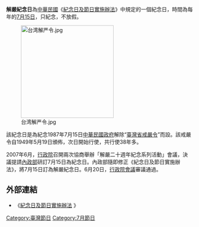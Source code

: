 '''解嚴紀念日'''為[[中華民國|中華民國]]《[[s:紀念日及節日實施辦法_(民國101年)|紀念日及節日實施辦法]]》中規定的一個紀念日，時間為每年的[[7月15日|7月15日]]，只紀念，不放假。

[[File:台湾解严令.jpg|250px]]

該紀念日是為紀念1987年7月15日[[中華民國政府|中華民國政府]]解除“[[臺灣省戒嚴令|臺灣省戒嚴令]]”而設。該戒嚴令自1949年5月19日頒佈，次日開始行使，共行使38年多。

2007年6月，[[行政院|行政院]]召開兩次協商舉辦「解嚴二十週年紀念系列活動」會議，決議提請[[中華民國內政部|內政部]]研訂7月15日為紀念日。內政部隨即修正《紀念日及節日實施辦法》，將7月15日訂為解嚴紀念日。6月20日，[[行政院會議|行政院會議]]審議通過。

==外部連結==
*《[http://law.moj.gov.tw/LawClass/LawAll.aspx?PCode=D0020033 紀念日及節日實施辦法] {{Wayback|url=http://law.moj.gov.tw/LawClass/LawAll.aspx?PCode=D0020033 |date=20160107225525 }}》

{{TW-hist-stub}}

[[Category:臺灣節日|Category:臺灣節日]]
[[Category:7月節日|Category:7月節日]]